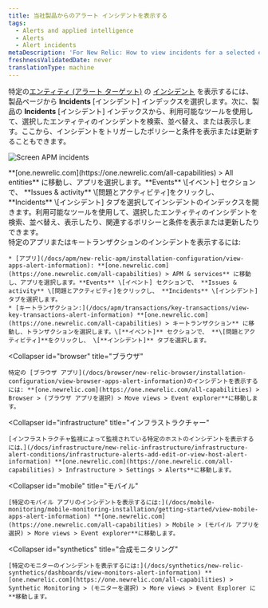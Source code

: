 ```yaml
---
title: 当社製品からのアラート インシデントを表示する
tags:
  - Alerts and applied intelligence
  - Alerts
  - Alert incidents
metaDescription: 'For New Relic: How to view incidents for a selected entity in its dedicated UI instead of in the alerts UI.'
freshnessValidatedDate: never
translationType: machine
---
```



特定の[エンティティ (アラート ターゲット)](/docs/using-new-relic/welcome-new-relic/get-started/glossary#alert-entity) の [インシデント](/docs/new-relic-solutions/get-started/glossary/#alert-incident) を表示するには、製品ページから **Incidents** \[インシデント] インデックスを選択します。次に、製品の **Incidents** \[インシデント] インデックスから、利用可能なツールを使用して、選択したエンティティのインシデントを検索、並べ替え、または表示します。ここから、インシデントをトリガーしたポリシーと条件を表示または更新することもできます。

<img
  title="Screen APM incidents"
  alt="Screen APM incidents"
  src={accountsApmIncidentsScreen}
/>

<figcaption>
  **[one.newrelic.com](https://one.newrelic.com/all-capabilities) > All entities** に移動し、アプリを選択します。**Events** \[イベント] セクションで、 **Issues & activity** \[問題とアクティビティ]をクリックし、 **Incidents** \[インシデント] タブを選択してインシデントのインデックスを開きます。利用可能なツールを使用して、選択したエンティティのインシデントを検索、並べ替え、表示したり、関連するポリシーと条件を表示または更新したりできます。
</figcaption>

<CollapserGroup>
  <Collapser
    id="apm"
    title="APM"
  >
    特定のアプリまたはキートランザクションのインシデントを表示するには:

    * [アプリ](/docs/apm/new-relic-apm/installation-configuration/view-apps-alert-information): **[one.newrelic.com](https://one.newrelic.com/all-capabilities) > APM & services** に移動し、アプリを選択します。**Events** \[イベント] セクションで、 **Issues & activity** \[問題とアクティビティ]をクリックし、 **Incidents** \[インシデント] タブを選択します。
    * [キートランザクション:](/docs/apm/transactions/key-transactions/view-key-transactions-alert-information) **[one.newrelic.com](https://one.newrelic.com/all-capabilities) > キートランザクション** に移動し、トランザクションを選択します。\[**イベント]** セクションで、 **\[問題とアクティビティ]**をクリックし、 \[**インシデント]** タブを選択します。
  </Collapser>

  <Collapser
    id="browser"
    title="ブラウザ"
  >
    特定の [ブラウザ アプリ](/docs/browser/new-relic-browser/installation-configuration/view-browser-apps-alert-information)のインシデントを表示するには: **[one.newrelic.com](https://one.newrelic.com/all-capabilities) > Browser > (ブラウザ アプリを選択) > Move views > Event explorer**に移動します。
  </Collapser>

  <Collapser
    id="infrastructure"
    title="インフラストラクチャー"
  >
    [インフラストラクチャ監視によって監視されている特定のホストのインシデントを表示するには、](/docs/infrastructure/new-relic-infrastructure/infrastructure-alert-conditions/infrastructure-alerts-add-edit-or-view-host-alert-information) **[one.newrelic.com](https://one.newrelic.com/all-capabilities) > Infrastructure > Settings > Alerts**に移動します。
  </Collapser>

  <Collapser
    id="mobile"
    title="モバイル"
  >
    [特定のモバイル アプリのインシデントを表示するには:](/docs/mobile-monitoring/mobile-monitoring-installation/getting-started/view-mobile-apps-alert-information) **[one.newrelic.com](https://one.newrelic.com/all-capabilities) > Mobile > (モバイル アプリを選択) > More views > Event explorer**に移動します。
  </Collapser>

  <Collapser
    id="synthetics"
    title="合成モニタリング"
  >
    [特定のモニターのインシデントを表示するには:](/docs/synthetics/new-relic-synthetics/dashboards/view-monitors-alert-information) **[one.newrelic.com](https://one.newrelic.com/all-capabilities) > Synthetic Monitoring > (モニターを選択) > More views > Event Explorer に**移動します。
  </Collapser>
</CollapserGroup>